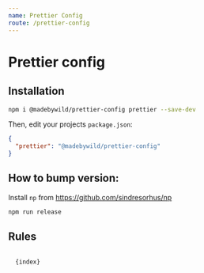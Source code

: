 ```yaml
---
name: Prettier Config
route: /prettier-config
---
```



# Prettier config

## Installation

```bash
npm i @madebywild/prettier-config prettier --save-dev
```

Then, edit your projects `package.json`:

```json
{
  "prettier": "@madebywild/prettier-config"
}
```

## How to bump version:

Install `np` from https://github.com/sindresorhus/np

```bash
npm run release
```

## Rules

<Code className="javascript">
  {index}
</Code>


